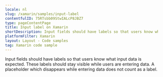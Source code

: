 ```yaml
---
locale: nl
slug: /xamarin/samples/input-label
contentfulID: 75RTsbb09StwIALcP8JBZ7
type: pageContentPage
title: Input label on Xamarin
shortDescription: Input fields should have labels so that users know what input data is expected.
platformFilter: Xamarin
layout: Layout - Code samples
tag: Xamarin code sample
---
```


Input fields should have labels so that users know what input data is expected. These labels should stay visible while users are entering data. A placeholder which disappears while entering data does not count as a label.

<CodeSample id="input-label" locale="nl" platform="xamarin"/>